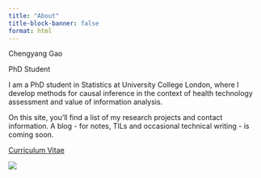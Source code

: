 ```yaml
---
title: "About"
title-block-banner: false
format: html
---
```


:::{.home-container}
:::{.home-text}
:::{.home-name}
Chengyang Gao
:::

:::{.home-subtitle}
PhD Student
:::

:::{.home-bio}
I am a PhD student in Statistics at University College London, where I develop methods for causal inference in the context of health technology assessment and value of information analysis.

On this site, you'll find a list of my research projects and contact information. A blog - for notes, TILs and occasional technical writing - is coming soon.
:::

:::{.home-links}
[Curriculum Vitae](files/cv.pdf){.cv-link}
:::
:::

:::{.home-image-container}
![](background2.jpg){.home-image}
:::
:::
